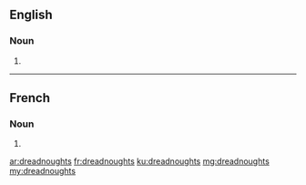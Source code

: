 ==English==

===Noun===
{{head|en|plural}}

# {{plural of|dreadnought|lang=en}}

----

==French==

===Noun===
{{head|fr|plural|g=?}} {{g|p}}

# {{plural of|dreadnought|lang=fr}}

[[ar:dreadnoughts]]
[[fr:dreadnoughts]]
[[ku:dreadnoughts]]
[[mg:dreadnoughts]]
[[my:dreadnoughts]]